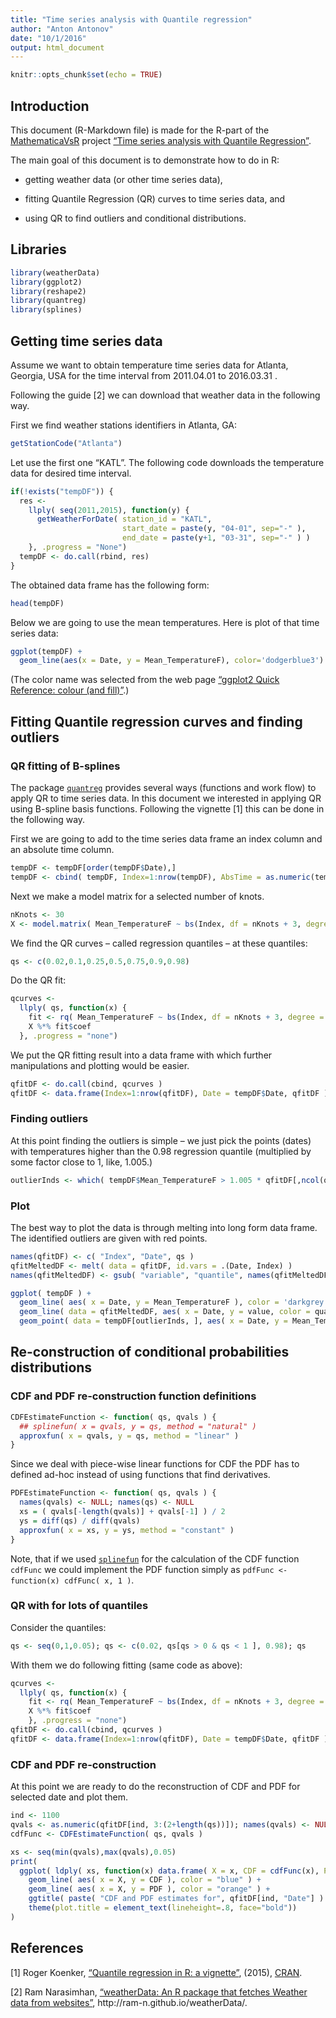 ```yaml
---
title: "Time series analysis with Quantile regression"
author: "Anton Antonov"
date: "10/1/2016"
output: html_document
---
```

<!---
##   Time series analysis with Quantile regression R-Markdown script
##   Copyright (C) 2016  Anton Antonov
##   
##   This program is free software: you can redistribute it and/or modify
##   it under the terms of the GNU General Public License as published by
##   the Free Software Foundation, either version 3 of the License, or
##   (at your option) any later version.
##   This program is distributed in the hope that it will be useful,
##   but WITHOUT ANY WARRANTY; without even the implied warranty of
##   MERCHANTABILITY or FITNESS FOR A PARTICULAR PURPOSE.  See the
##   GNU General Public License for more details.
##   You should have received a copy of the GNU General Public License
##   along with this program.  If not, see <http://www.gnu.org/licenses/>.
##   
##   Written by Anton Antonov,
##   antononcube @ gmail . com ,
##   Windermere, Florida, USA.
##============================================================
##   This R-Markdown file) is made for the R-part of the [MathematicaVsR](https://github.com/antononcube/MathematicaVsR/) project 
##     "Time series analysis with Quantile Regression"
##     https://github.com/antononcube/MathematicaVsR/tree/master/Projects/HandwrittenDigitsClassificationByMatrixFactorization).
##============================================================
--->

<!---
To run globally use:
rmarkdown::render( input = "./TimeSeriesAnalysisWithQuantileRegression.Rmd", output_file = "./TimeSeriesAnalysisWithQuantileRegression.html")
--->


```r
knitr::opts_chunk$set(echo = TRUE)
```

## Introduction

This document (R-Markdown file) is made for the R-part of the [MathematicaVsR](https://github.com/antononcube/MathematicaVsR/) project ["Time series analysis with Quantile Regression"](https://github.com/antononcube/MathematicaVsR/tree/master/Projects/HandwrittenDigitsClassificationByMatrixFactorization).

The main goal of this document is to demonstrate how to do in R:

- getting weather data (or other time series data),

- fitting Quantile Regression (QR) curves to time series data, and

- using QR to find outliers and conditional distributions.

## Libraries

```r
library(weatherData)
library(ggplot2)
library(reshape2)
library(quantreg)
library(splines)
```


## Getting time series data

Assume we want to obtain temperature time series data for Atlanta, Georgia, USA for the time interval from 2011.04.01 to 2016.03.31 .

Following the guide [2] we can download that weather data in the following way.

First we find weather stations identifiers in Atlanta, GA:
```r
getStationCode("Atlanta")
```

Let use the first one "KATL". The following code downloads the temperature data for desired time interval.

```r
if(!exists("tempDF")) {
  res <- 
    llply( seq(2011,2015), function(y) {
      getWeatherForDate( station_id = "KATL", 
                         start_date = paste(y, "04-01", sep="-" ), 
                         end_date = paste(y+1, "03-31", sep="-" ) )
    }, .progress = "None")
  tempDF <- do.call(rbind, res)
}
```

The obtained data frame has the following form:

```r
head(tempDF)
```

Below we are going to use the mean temperatures. Here is plot of that time series data:

```r
ggplot(tempDF) + 
  geom_line(aes(x = Date, y = Mean_TemperatureF), color='dodgerblue3')
```
(The color name was selected from the web page ["ggplot2 Quick Reference: colour (and fill)"](http://sape.inf.usi.ch/quick-reference/ggplot2/colour).)

## Fitting Quantile regression curves and finding outliers

### QR fitting of B-splines

The package [`quantreg`](https://cran.r-project.org/web/packages/quantreg/index.html) provides several ways (functions and work flow) to apply QR to time series data. In this document we interested in applying QR using B-spline basis functions. Following the vignette [1] this can be done in the following way.

First we are going to add to the time series data frame an index column and an absolute time column.

```r
tempDF <- tempDF[order(tempDF$Date),]
tempDF <- cbind( tempDF, Index=1:nrow(tempDF), AbsTime = as.numeric(tempDF$Date) )
```

Next we make a model matrix for a selected number of knots.

```r
nKnots <- 30
X <- model.matrix( Mean_TemperatureF ~ bs(Index, df = nKnots + 3, degree = 3), data = tempDF )
```

We find the QR curves -- called regression quantiles -- at these quantiles:
```r
qs <- c(0.02,0.1,0.25,0.5,0.75,0.9,0.98)
```

Do the QR fit:
```r
qcurves <-
  llply( qs, function(x) {
    fit <- rq( Mean_TemperatureF ~ bs(Index, df = nKnots + 3, degree = 3), tau = x, data = tempDF)
    X %*% fit$coef
  }, .progress = "none")
```

We put the QR fitting result into a data frame with which further manipulations and plotting would be easier.
```r
qfitDF <- do.call(cbind, qcurves )
qfitDF <- data.frame(Index=1:nrow(qfitDF), Date = tempDF$Date, qfitDF )
```

### Finding outliers

At this point finding the outliers is simple -- we just pick the points (dates) with temperatures higher than the $0.98$ regression quantile (multiplied by some factor close to $1$, like, $1.005$.)
```r
outlierInds <- which( tempDF$Mean_TemperatureF > 1.005 * qfitDF[,ncol(qfitDF)] )
```

### Plot

The best way to plot the data is through melting into long form data frame. The identified outliers are given with red points.

```r
names(qfitDF) <- c( "Index", "Date", qs )
qfitMeltedDF <- melt( data = qfitDF, id.vars = .(Date, Index) )
names(qfitMeltedDF) <- gsub( "variable", "quantile", names(qfitMeltedDF) )

ggplot( tempDF ) + 
  geom_line( aes( x = Date, y = Mean_TemperatureF ), color = 'darkgrey' ) +
  geom_line( data = qfitMeltedDF, aes( x = Date, y = value, color = quantile ) ) +
  geom_point( data = tempDF[outlierInds, ], aes( x = Date, y = Mean_TemperatureF ), color = 'red')
```

## Re-construction of conditional probabilities distributions

### CDF and PDF re-construction function definitions

```r
CDFEstimateFunction <- function( qs, qvals ) {
  ## splinefun( x = qvals, y = qs, method = "natural" )
  approxfun( x = qvals, y = qs, method = "linear" )
}
```

Since we deal with piece-wise linear functions for CDF the PDF has to defined ad-hoc instead of using functions that find derivatives.

```r
PDFEstimateFunction <- function( qs, qvals ) {
  names(qvals) <- NULL; names(qs) <- NULL
  xs = ( qvals[-length(qvals)] + qvals[-1] ) / 2
  ys = diff(qs) / diff(qvals)
  approxfun( x = xs, y = ys, method = "constant" )  
}
```

Note, that if we used [`splinefun`](https://stat.ethz.ch/R-manual/R-devel/library/stats/html/splinefun.html) for the calculation of the CDF function `cdfFunc` we could implement the PDF function simply as `pdfFunc <- function(x) cdfFunc( x, 1 )`.

### QR with for lots of quantiles

Consider the quantiles:
```r
qs <- seq(0,1,0.05); qs <- c(0.02, qs[qs > 0 & qs < 1 ], 0.98); qs
```

With them we do following fitting (same code as above):
```r
qcurves <-
  llply( qs, function(x) {
    fit <- rq( Mean_TemperatureF ~ bs(Index, df = nKnots + 3, degree = 3), tau = x, data = tempDF)
    X %*% fit$coef
    }, .progress = "none")
qfitDF <- do.call(cbind, qcurves )
qfitDF <- data.frame(Index=1:nrow(qfitDF), Date = tempDF$Date, qfitDF )
```

### CDF and PDF re-construction

At this point we are ready to do the reconstruction of CDF and PDF for selected date and plot them.
```r
ind <- 1100
qvals <- as.numeric(qfitDF[ind, 3:(2+length(qs))]); names(qvals) <- NULL
cdfFunc <- CDFEstimateFunction( qs, qvals )

xs <- seq(min(qvals),max(qvals),0.05)
print( 
  ggplot( ldply( xs, function(x) data.frame( X = x, CDF = cdfFunc(x), PDF = pdfFunc(x) ) ) ) + 
    geom_line( aes( x = X, y = CDF ), color = "blue" ) + 
    geom_line( aes( x = X, y = PDF ), color = "orange" ) + 
    ggtitle( paste( "CDF and PDF estimates for", qfitDF[ind, "Date"] ) ) +
    theme(plot.title = element_text(lineheight=.8, face="bold")) 
)
```

## References 

[1] Roger Koenker, ["Quantile regression in R: a vignette"](https://cran.r-project.org/web/packages/quantreg/vignettes/rq.pdf), (2015), [CRAN](https://cran.r-project.org/).

[2] Ram Narasimhan, ["weatherData: An R package that fetches Weather data from websites"](http://ram-n.github.io/weatherData/), http://ram-n.github.io/weatherData/.
